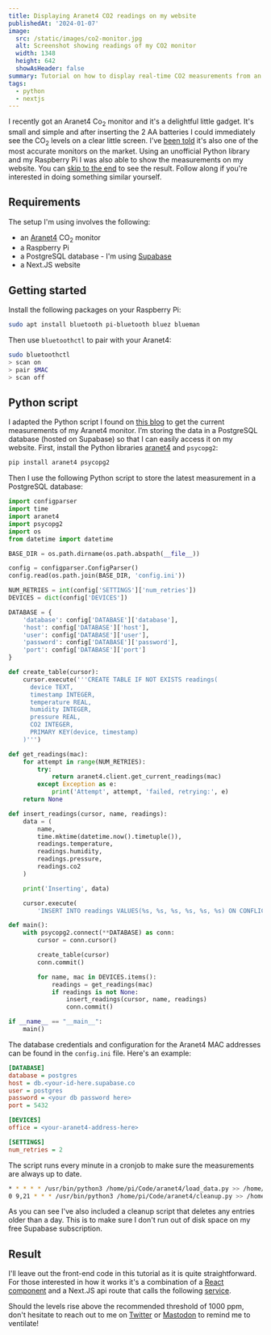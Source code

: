 ```yaml
---
title: Displaying Aranet4 CO2 readings on my website
publishedAt: '2024-01-07'
image:
  src: /static/images/co2-monitor.jpg
  alt: Screenshot showing readings of my CO2 monitor
  width: 1348
  height: 642
  showAsHeader: false
summary: Tutorial on how to display real-time CO2 measurements from an Aranet4 monitor on my website using a Raspberry Pi.
tags:
  - python
  - nextjs
---
```


I recently got an Aranet4 Co<sub>2</sub> monitor and it's a delightful little gadget. It's small and simple and after inserting the 2 AA batteries I could immediately see the CO<sub>2</sub> levels on a clear little screen. I've [been told](https://twitter.com/PJUllrich/status/1737484637293711647) it's also one of the most accurate monitors on the market. Using an unofficial Python library and my Raspberry Pi I was also able to show the measurements on my website. You can [skip to the end](/blog/aranet4-co2-monitor#result) to see the result. Follow along if you're interested in doing something similar yourself.

## Requirements

The setup I'm using involves the following:

- an [Aranet4](https://aranet.com/products/aranet4/) CO<sub>2</sub> monitor
- a Raspberry Pi
- a PostgreSQL database - I'm using [Supabase](https://supabase.com/)
- a Next.JS website

## Getting started

Install the following packages on your Raspberry Pi:

```sh
sudo apt install bluetooth pi-bluetooth bluez blueman
```

Then use `bluetoothctl` to pair with your Aranet4:

```sh
sudo bluetoothctl
> scan on
> pair $MAC
> scan off
```

## Python script

I adapted the Python script I found on [this blog](https://www.furidamu.org/blog/2023/03/04/saving-aranet4-data-to-raspberry-pi/) to get the current measurements of my Aranet4 monitor. I’m storing the data in a PostgreSQL database (hosted on Supabase) so that I can easily access it on my website. First, install the Python libraries [aranet4](https://github.com/Anrijs/Aranet4-Python) and `psycopg2`:

```sh
pip install aranet4 psycopg2
```

Then I use the following Python script to store the latest measurement in a PostgreSQL database:


```python
import configparser
import time
import aranet4
import psycopg2
import os
from datetime import datetime

BASE_DIR = os.path.dirname(os.path.abspath(__file__))

config = configparser.ConfigParser()
config.read(os.path.join(BASE_DIR, 'config.ini'))

NUM_RETRIES = int(config['SETTINGS']['num_retries'])
DEVICES = dict(config['DEVICES'])

DATABASE = {
    'database': config['DATABASE']['database'],
    'host': config['DATABASE']['host'],
    'user': config['DATABASE']['user'],
    'password': config['DATABASE']['password'],
    'port': config['DATABASE']['port']
}

def create_table(cursor):
    cursor.execute('''CREATE TABLE IF NOT EXISTS readings(
      device TEXT,
      timestamp INTEGER,
      temperature REAL,
      humidity INTEGER,
      pressure REAL,
      CO2 INTEGER,
      PRIMARY KEY(device, timestamp)
    )''')

def get_readings(mac):
    for attempt in range(NUM_RETRIES):
        try:
            return aranet4.client.get_current_readings(mac)
        except Exception as e:
            print('Attempt', attempt, 'failed, retrying:', e)
    return None

def insert_readings(cursor, name, readings):
    data = (
        name,
        time.mktime(datetime.now().timetuple()),
        readings.temperature,
        readings.humidity,
        readings.pressure,
        readings.co2
    )

    print('Inserting', data)

    cursor.execute(
        'INSERT INTO readings VALUES(%s, %s, %s, %s, %s, %s) ON CONFLICT DO NOTHING', data)

def main():
    with psycopg2.connect(**DATABASE) as conn:
        cursor = conn.cursor()

        create_table(cursor)
        conn.commit()

        for name, mac in DEVICES.items():
            readings = get_readings(mac)
            if readings is not None:
                insert_readings(cursor, name, readings)
                conn.commit()

if __name__ == "__main__":
    main()
```

The database credentials and configuration for the Aranet4 MAC addresses can be found in the `config.ini` file. Here's an example:

```ini
[DATABASE]
database = postgres
host = db.<your-id-here.supabase.co
user = postgres
password = <your db password here>
port = 5432

[DEVICES]
office = <your-aranet4-address-here>

[SETTINGS]
num_retries = 2
```

The script runs every minute in a cronjob to make sure the measurements are always up to date.

```sh
* * * * * /usr/bin/python3 /home/pi/Code/aranet4/load_data.py >> /home/pi/Code/aranet4/logs/load_data.txt 2>&1
0 9,21 * * * /usr/bin/python3 /home/pi/Code/aranet4/cleanup.py >> /home/pi/Code/aranet4/logs/cleanup.txt 2>&1
```

As you can see I've also included a cleanup script that deletes any entries older than a day. This is to make sure I don't run out of disk space on my free Supabase subscription.

## Result

I'll leave out the front-end code in this tutorial as it is quite straightforward. For those interested in how it works it's a combination of a [React component](https://github.com/vnglst/koenvangilst.nl/edit/main/app/(default)/dashboard/co2/(components)/Co2Monitor.tsx) and a Next.JS api route that calls the following [service](https://github.com/vnglst/koenvangilst.nl/blob/main/services/aranet.ts). 

Should the levels rise above the recommended threshold of 1000 ppm, don't hesitate to reach out to me on [Twitter](https://twitter.com/intent/tweet?text=@vnglst%20Open%20a%20window%20now!) or [Mastodon](https://elk.zone/hachyderm.io/@vnglst) to remind me to ventilate!

<Co2Monitor />